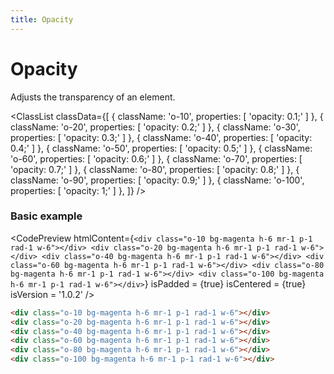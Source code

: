 ```yaml
---
title: Opacity
---
```



# Opacity

Adjusts the transparency of an element.

<ClassList
  classData={[
    {
      className: 'o-10',
      properties: [
        'opacity: 0.1;'
      ]
    },
    {
      className: 'o-20',
      properties: [
        'opacity: 0.2;'
      ]
    },
    {
      className: 'o-30',
      properties: [
        'opacity: 0.3;'
      ]
    },
    {
      className: 'o-40',
      properties: [
        'opacity: 0.4;'
      ]
    },
    {
      className: 'o-50',
      properties: [
        'opacity: 0.5;'
      ]
    },
    {
      className: 'o-60',
      properties: [
        'opacity: 0.6;'
      ]
    },
    {
      className: 'o-70',
      properties: [
        'opacity: 0.7;'
      ]
    },
    {
      className: 'o-80',
      properties: [
        'opacity: 0.8;'
      ]
    },
    {
      className: 'o-90',
      properties: [
        'opacity: 0.9;'
      ]
    },
    {
      className: 'o-100',
      properties: [
        'opacity: 1;'
      ]
    },
  ]}
/>

### Basic example

<CodePreview
  htmlContent={`
    <div class="o-10 bg-magenta h-6 mr-1 p-1 rad-1 w-6"></div>
    <div class="o-20 bg-magenta h-6 mr-1 p-1 rad-1 w-6"></div>
    <div class="o-40 bg-magenta h-6 mr-1 p-1 rad-1 w-6"></div>
    <div class="o-60 bg-magenta h-6 mr-1 p-1 rad-1 w-6"></div>
    <div class="o-80 bg-magenta h-6 mr-1 p-1 rad-1 w-6"></div>
    <div class="o-100 bg-magenta h-6 mr-1 p-1 rad-1 w-6"></div>
  `}
  isPadded = {true}
  isCentered = {true}
  isVersion = '1.0.2'
/>

```html
<div class="o-10 bg-magenta h-6 mr-1 p-1 rad-1 w-6"></div>
<div class="o-20 bg-magenta h-6 mr-1 p-1 rad-1 w-6"></div>
<div class="o-40 bg-magenta h-6 mr-1 p-1 rad-1 w-6"></div>
<div class="o-60 bg-magenta h-6 mr-1 p-1 rad-1 w-6"></div>
<div class="o-80 bg-magenta h-6 mr-1 p-1 rad-1 w-6"></div>
<div class="o-100 bg-magenta h-6 mr-1 p-1 rad-1 w-6"></div>
```